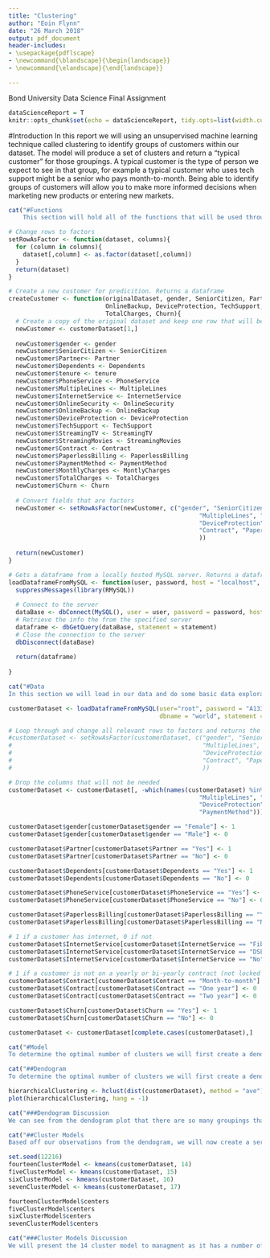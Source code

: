 ```yaml
---
title: "Clustering"
author: "Eoin Flynn"
date: "26 March 2018"
output: pdf_document
header-includes:
- \usepackage{pdflscape}
- \newcommand{\blandscape}{\begin{landscape}}
- \newcommand{\elandscape}{\end{landscape}}

---
```


\centering
Bond University\linebreak
Data Science\linebreak
Final Assignment


\raggedright
\clearpage
\tableofcontents
\clearpage

```r
dataScienceReport = T
knitr::opts_chunk$set(echo = dataScienceReport, tidy.opts=list(width.cutoff=60),tidy=TRUE)
```

#Introduction
In this report we will using an unsupervised machine learning technique called clustering to identify groups of customers within our dataset. The model will produce a set of clusters and return a "typical customer" for those groupings. A typical customer is the type of person we expect to see in that group, for example a typical customer who uses tech support might be a senior who pays month-to-month. Being able to identify groups of customers will allow you to make more informed decisions when marketing new products or entering new markets. 


```r
cat("#Functions
    This section will hold all of the functions that will be used throughout this markdown.")
```
```r
# Change rows to factors
setRowAsFactor <- function(dataset, columns){
  for (column in columns){
    dataset[,column] <- as.factor(dataset[,column])
  }
  return(dataset)
}

# Create a new customer for predicition. Returns a dataframe
createCustomer <- function(originalDataset, gender, SeniorCitizen, Partner, Dependents, tenure, PhoneService, MultipleLines, InternetService, OnlineSecurity,
                           OnlineBackup, DeviceProtection, TechSupport, StreamingTV, StreamingMovies, Contract, PaperlessBilling, PaymentMethod, MontlyCharges,
                           TotalCharges, Churn){
  # Create a copy of the original dataset and keep one row that will be overridden with the new data.
  newCustomer <- customerDataset[1,]
  
  newCustomer$gender <- gender
  newCustomer$SeniorCitizen <- SeniorCitizen
  newCustomer$Partner<- Partner
  newCustomer$Dependents <- Dependents
  newCustomer$tenure <- tenure
  newCustomer$PhoneService <- PhoneService
  newCustomer$MultipleLines <- MultipleLines
  newCustomer$InternetService <- InternetService
  newCustomer$OnlineSecurity <- OnlineSecurity
  newCustomer$OnlineBackup <- OnlineBackup
  newCustomer$DeviceProtection <- DeviceProtection
  newCustomer$TechSupport <- TechSupport
  newCustomer$StreamingTV <- StreamingTV
  newCustomer$StreamingMovies <- StreamingMovies
  newCustomer$Contract <- Contract
  newCustomer$PaperlessBilling <- PaperlessBilling
  newCustomer$PaymentMethod <- PaymentMethod
  newCustomer$MonthlyCharges <- MontlyCharges
  newCustomer$TotalCharges <- TotalCharges
  newCustomer$Churn <- Churn
  
  # Convert fields that are factors
  newCustomer <- setRowAsFactor(newCustomer, c("gender", "SeniorCitizen", "Partner", "Dependents", "PhoneService",
                                                     "MultipleLines", "InternetService", "OnlineSecurity", "OnlineBackup",
                                                     "DeviceProtection","TechSupport", "StreamingTV", "StreamingMovies",
                                                     "Contract", "PaperlessBilling", "PaymentMethod", "Churn"
                                                     ))
  
  return(newCustomer)
}

# Gets a dataframe from a locally hosted MySQL server. Returns a dataframe
loadDataframeFromMySQL <- function(user, password, host = "localhost", dbname, statement, port = 3306){
  suppressMessages(library(RMySQL))
  
  # Connect to the server
  dataBase <- dbConnect(MySQL(), user = user, password = password, host = host, dbname = dbname, port = port)
  # Retrieve the info the from the specified server
  dataframe <- dbGetQuery(dataBase, statement = statement)
  # Close the connection to the server
  dbDisconnect(dataBase)
  
  return(dataframe)
  
}

```


```r
cat("#Data
In this section we will load in our data and do some basic data exploration.")
```
```r
customerDataset <- loadDataframeFromMySQL(user="root", password = "A13337995", 
                                          dbname = "world", statement = "Select * from world.customerChurn")

# Loop through and change all relevant rows to factors and returns the dataset post modification
#customerDataset <- setRowAsFactor(customerDataset, c("gender", "SeniorCitizen", "Partner", "Dependents", "PhoneService",
#                                                     "MultipleLines", "InternetService", "OnlineSecurity", "OnlineBackup",
#                                                     "DeviceProtection","TechSupport", "StreamingTV", "StreamingMovies",
#                                                     "Contract", "PaperlessBilling", "PaymentMethod", "Churn"
#                                                     ))

# Drop the columns that will not be needed
customerDataset <- customerDataset[, -which(names(customerDataset) %in% c("customerID",
                                                     "MultipleLines", "OnlineSecurity", "OnlineBackup",
                                                     "DeviceProtection","TechSupport", "StreamingTV", "StreamingMovies",
                                                     "PaymentMethod"))]

customerDataset$gender[customerDataset$gender == "Female"] <- 1
customerDataset$gender[customerDataset$gender == "Male"] <- 0

customerDataset$Partner[customerDataset$Partner == "Yes"] <- 1
customerDataset$Partner[customerDataset$Partner == "No"] <- 0

customerDataset$Dependents[customerDataset$Dependents == "Yes"] <- 1
customerDataset$Dependents[customerDataset$Dependents == "No"] <- 0

customerDataset$PhoneService[customerDataset$PhoneService == "Yes"] <- 1
customerDataset$PhoneService[customerDataset$PhoneService == "No"] <- 0

customerDataset$PaperlessBilling[customerDataset$PaperlessBilling == "Yes"] <- 1
customerDataset$PaperlessBilling[customerDataset$PaperlessBilling == "No"] <- 0

# 1 if a customer has internet, 0 if not
customerDataset$InternetService[customerDataset$InternetService == "Fiber optic"] <- 1
customerDataset$InternetService[customerDataset$InternetService == "DSL"] <- 1
customerDataset$InternetService[customerDataset$InternetService == "No"] <- 0

# 1 if a customer is not on a yearly or bi-yearly contract (not locked in)
customerDataset$Contract[customerDataset$Contract == "Month-to-month"] <- 1
customerDataset$Contract[customerDataset$Contract == "One year"] <- 0
customerDataset$Contract[customerDataset$Contract == "Two year"] <- 0

customerDataset$Churn[customerDataset$Churn == "Yes"] <- 1
customerDataset$Churn[customerDataset$Churn == "No"] <- 0

customerDataset <- customerDataset[complete.cases(customerDataset),]
```


```r
cat("#Model  
To determine the optimal number of clusters we will first create a dendogram view how far we can drill down and then produce a series of models using different values that look reasonable on the dendogram. Picking the right number of clusters is highly subjective and varies by dataset so there is no golden number, so that is why we are creating our series of models and presenting the one to management which has the best insight.")
```

```r
cat("##Dendogram            
To determine the optimal number of clusters we will first create a dendogram view how far we can drill down and then produce a series of models using different values that look reasonable on the dendogram. Picking the right number of clusters is highly subjective and varies by dataset so there is no golden number, so that is why we are creating our series of models and presenting the one to management which has the best insight.")
```
```r
hierarchicalClustering <- hclust(dist(customerDataset), method = "ave") 
plot(hierarchicalClustering, hang = -1)
```
```r
cat("###Dendogram Discussion                  
We can see from the dendogram plot that there are so many groupings that it becomes a blur where we cannot make-out any groupings at all. If we were to create a clustering model which drills down all the way then it would have zero insight for management since it would apply to such a finite grouping of customers, on the flip side, if we use a model with too few customers then the model will lack specificity and thus also provide little to no insight to management. Looking at the dendogram we can see that between 14 and 17 clusters breaks the data down so that it is not too specific, but also not too general")
```

```r
cat("##Cluster Models  
Based off our observations from the dendogram, we will now create a series of models and compare them to analyse which has the greatest insight for managment.")
```
```r
set.seed(12216)
fourteenClusterModel <- kmeans(customerDataset, 14)
fiveClusterModel <- kmeans(customerDataset, 15)
sixClusterModel <- kmeans(customerDataset, 16)
sevenClusterModel <- kmeans(customerDataset, 17)

fourteenClusterModel$centers
fiveClusterModel$centers
sixClusterModel$centers
sevenClusterModel$centers
```
```r
cat("###Cluster Models Discussion          
We will present the 14 cluster model to managment as it has a number of rows which will be of a great benefit to them for gaining better insight into their customers. If we look at row 14 in particular we can see a clear grouping of customers where very few churn. The group is split almost 50/50 between men and women, with slighlty more men in the group than women. The typical member of this group is very unlikely a senior  but is extremely likely to have a partner. The group is always one of few where the average customer definitely has a phone service and internet service, and this may be the key as to why they are extremely unlikely to churn. Another key may be the fact that they are more likely to be a lock in contract (one or two years) as opposed being on a month to month plan. The recommendations for how this data could be used in a business sense can be found in the management section of the report.")
```